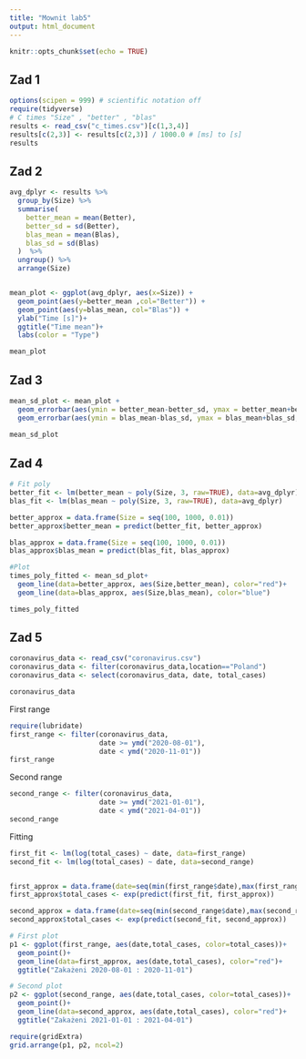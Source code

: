 ```yaml
---
title: "Mownit lab5"
output: html_document
---
```


```r
knitr::opts_chunk$set(echo = TRUE)
```



## Zad 1
```r
options(scipen = 999) # scientific notation off
require(tidyverse)
# C times "Size" , "better" , "blas"
results <- read_csv("c_times.csv")[c(1,3,4)]
results[c(2,3)] <- results[c(2,3)] / 1000.0 # [ms] to [s]
results
```
## Zad 2
```r
avg_dplyr <- results %>% 
  group_by(Size) %>%
  summarise(
    better_mean = mean(Better),
    better_sd = sd(Better),
    blas_mean = mean(Blas),
    blas_sd = sd(Blas)
  )  %>% 
  ungroup() %>%
  arrange(Size)


mean_plot <- ggplot(avg_dplyr, aes(x=Size)) + 
  geom_point(aes(y=better_mean ,col="Better")) + 
  geom_point(aes(y=blas_mean, col="Blas")) + 
  ylab("Time [s]")+
  ggtitle("Time mean")+
  labs(color = "Type")

mean_plot
```

## Zad 3
```r
mean_sd_plot <- mean_plot +
  geom_errorbar(aes(ymin = better_mean-better_sd, ymax = better_mean+better_sd, width=.25))+
  geom_errorbar(aes(ymin = blas_mean-blas_sd, ymax = blas_mean+blas_sd, width=.25))
  
mean_sd_plot
```

## Zad 4
```r
# Fit poly
better_fit <- lm(better_mean ~ poly(Size, 3, raw=TRUE), data=avg_dplyr)
blas_fit <- lm(blas_mean ~ poly(Size, 3, raw=TRUE), data=avg_dplyr)

better_approx = data.frame(Size = seq(100, 1000, 0.01))
better_approx$better_mean = predict(better_fit, better_approx)

blas_approx = data.frame(Size = seq(100, 1000, 0.01))
blas_approx$blas_mean = predict(blas_fit, blas_approx)

#Plot
times_poly_fitted <- mean_sd_plot+
  geom_line(data=better_approx, aes(Size,better_mean), color="red")+
  geom_line(data=blas_approx, aes(Size,blas_mean), color="blue")

times_poly_fitted
```

## Zad 5
```r
coronavirus_data <- read_csv("coronavirus.csv")
coronavirus_data <- filter(coronavirus_data,location=="Poland")
coronavirus_data <- select(coronavirus_data, date, total_cases)

coronavirus_data
```
First range
```r
require(lubridate)
first_range <- filter(coronavirus_data,
                      date >= ymd("2020-08-01"),
                      date < ymd("2020-11-01"))
first_range
```
Second range
```r
second_range <- filter(coronavirus_data,
                      date >= ymd("2021-01-01"),
                      date < ymd("2021-04-01"))
second_range
```
Fitting
```r
first_fit <- lm(log(total_cases) ~ date, data=first_range)
second_fit <- lm(log(total_cases) ~ date, data=second_range)


first_approx = data.frame(date=seq(min(first_range$date),max(first_range$date),"day"))
first_approx$total_cases <- exp(predict(first_fit, first_approx))

second_approx = data.frame(date=seq(min(second_range$date),max(second_range$date),"day"))
second_approx$total_cases <- exp(predict(second_fit, second_approx))

# First plot
p1 <- ggplot(first_range, aes(date,total_cases, color=total_cases))+
  geom_point()+
  geom_line(data=first_approx, aes(date,total_cases), color="red")+
  ggtitle("Zakażeni 2020-08-01 : 2020-11-01")

# Second plot
p2 <- ggplot(second_range, aes(date,total_cases, color=total_cases))+
  geom_point()+
  geom_line(data=second_approx, aes(date,total_cases), color="red")+
  ggtitle("Zakażeni 2021-01-01 : 2021-04-01")

require(gridExtra)
grid.arrange(p1, p2, ncol=2)
```